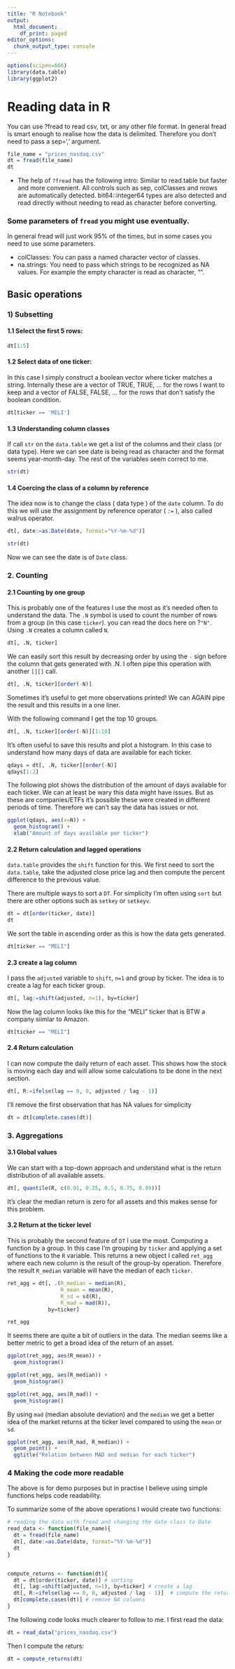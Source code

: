 ```yaml
---
title: "R Notebook"
output:
  html_document:
    df_print: paged
editor_options:
  chunk_output_type: console
---
```



```r
options(scipen=666)
library(data.table)
library(ggplot2)
```

# Reading data in R

You can use ?fread to read csv, txt, or any other file format. In general fread is smart enough to realise how the data is delimited. 
Therefore you don't need to pass a sep=',' argument.

```r
file_name = "prices_nasdaq.csv"
dt = fread(file_name)
dt
```


- The help of `?fread` has the following intro:
Similar to read.table but faster and more convenient. All controls such as sep, colClasses and nrows are automatically detected. bit64::integer64 types are also detected and read directly without needing to read as character before converting.

### Some parameters of `fread` you might use eventually.

In general fread will just work 95% of the times, but in some cases you need to use some parameters. 

- colClasses: You can pass a named character vector of classes. 
- na.strings: You need to pass which strings to be recognized as NA values. For example the empty character is read as character, "". 


## Basic operations

### 1) Subsetting

#### 1.1 Select the first 5 rows:

```r
dt[1:5]
```


#### 1.2 Select data of one ticker:

In this case I simply construct a boolean vector where ticker matches a string. 
Internally these are a vector of TRUE, TRUE, ... for the rows I want to keep
and a vector of FALSE, FALSE, ... for the rows that don't satisfy the boolean condition.

```r
dt[ticker == 'MELI']
```


#### 1.3 Understanding column classes

If call `str` on the `data.table` we get a list of the columns and their class (or data type). 
Here we can see date is being read as character and the format seems year-month-day. 
The rest of the variables seem correct to me.

```r
str(dt)
```

#### 1.4 Coercing the class of a column by reference

The idea now is to change the class ( data type ) of the `date` column. To do this we will use the assignment by reference operator ( `:=` ), 
also called walrus operator. 


```r
dt[, date:=as.Date(date, format="%Y-%m-%d")]

str(dt)
```

Now we can see the date is of `Date` class.


### 2. Counting

#### 2.1 Counting by one group

This is probably one of the features I use the most as it's needed often to understand the data. 
The `.N` symbol is used to count the number of rows from a group (in this case `ticker`).
you can read the docs here on ?`"N"`.
Using `.N` creates a column called `N`.

```r
dt[, .N, ticker]
```

We can easily sort this result by decreasing order by using the `-` sign before the column that gets generated with .N.
I often pipe this operation with another `[][]` call.

```r
dt[, .N, ticker][order(-N)]
```

Sometimes it's useful to get more observations printed! We can AGAIN pipe the result and this results in a one liner.

With the following command I get the top 10 groups. 

```r
dt[, .N, ticker][order(-N)][1:10]
```


It's often useful to save this results and plot a histogram. In this case to understand how many days of data are available
for each ticker.

```r
qdays = dt[, .N, ticker][order(-N)]
qdays[1:2]
```

The following plot shows the distribution of the amount of days available for each ticker. 
We can at least be wary this data might have issues. But as these are companies/ETFs it's possible
these were created in different periods of time. Therefore we can't say the data has issues or not. 

```r
ggplot(qdays, aes(x=N)) + 
  geom_histogram() + 
  xlab("Amount of days available per ticker")
```

#### 2.2 Return calculation and lagged operations

`data.table` provides the `shift` function for this. 
We first need to sort the `data.table`, take the adjusted close price lag and then compute the 
percent difference to the previous value. 

There are multiple ways to sort a `DT`. For simplicity I'm often using `sort` but there are other options such as `setkey` or `setkeyv`.

```r
dt = dt[order(ticker, date)]
dt
```

We sort the table in ascending order as this is how the data gets generated.

```r
dt[ticker == "MELI"]
```

#### 2.3 create a lag column

I pass the `adjusted` variable to `shift`, `n=1` and group by ticker. 
The idea is to create a lag for each ticker group.

```r
dt[, lag:=shift(adjusted, n=1), by=ticker]
```

Now the lag column looks like this for the "MELI" ticker that is BTW a company siimlar to Amazon.

```r
dt[ticker == "MELI"]
```

#### 2.4 Return calculation

I can now compute the daily return of each asset. This shows how the stock is moving each day and will allow some calculations to be done 
in the next section.

```r
dt[, R:=ifelse(lag == 0, 0, adjusted / lag - 1)]
```

I'll remove the first observation that has NA values for simplicity

```r
dt = dt[complete.cases(dt)]
```


### 3. Aggregations

#### 3.1 Global values 

We can start with a top-down approach and understand what is the return distribution of all available assets. 

```r
dt[, quantile(R, c(0.01, 0.25, 0.5, 0.75, 0.99))]
```

It's clear the median return is zero for all assets and this makes sense for this problem. 

#### 3.2 Return at the ticker level

This is probably the second feature of `DT` I use the most. Computing a function by a group. 
In this case I'm grouping by `ticker` and applying a set of functions to the `R` variable. 
This returns a new object I called `ret_agg` where each new column is the result of the 
group-by operation. 
Therefore the result `R_median` variable will have the median of each `ticker`. 

```r
ret_agg = dt[, .(R_median = median(R), 
                 R_mean = mean(R), 
                 R_sd = sd(R), 
                 R_mad = mad(R)), 
             by=ticker]

ret_agg
```

It seems there are quite a bit of outliers in the data. 
The median seems like a better metric to get a broad idea of the return of an asset.

```r
ggplot(ret_agg, aes(R_mean)) +
  geom_histogram()
```


```r
ggplot(ret_agg, aes(R_median)) +
  geom_histogram()
```


```r
ggplot(ret_agg, aes(R_mad)) +
  geom_histogram()
```

By using `mad` (median absolute deviation) and the `median` we get a better idea of the market returns at the ticker
level compared to using the `mean` or `sd`.

```r
ggplot(ret_agg, aes(R_mad, R_median)) +
  geom_point() +
  ggtitle("Relation between MAD and median for each ticker")
```


### 4 Making the code more readable

The above is for demo purposes but in practise I believe using simple functions helps code readability. 

To summarize some of the above operations I would create two functions:

```r
# reading the data with fread and changing the date class to Date
read_data <- function(file_name){
  dt = fread(file_name)
  dt[, date:=as.Date(date, format="%Y-%m-%d")]
  dt
}


compute_returns <- function(dt){
  dt = dt[order(ticker, date)] # sorting
  dt[, lag:=shift(adjusted, n=1), by=ticker] # create a lag
  dt[, R:=ifelse(lag == 0, 0, adjusted / lag - 1)]  # compute the return
  dt[complete.cases(dt)] # remove NA columns
}

```

The following code looks much clearer to follow to me. 
I first read the data:

```r
dt = read_data("prices_nasdaq.csv")
```

Then I compute the returs:

```r
dt = compute_returns(dt)
```







